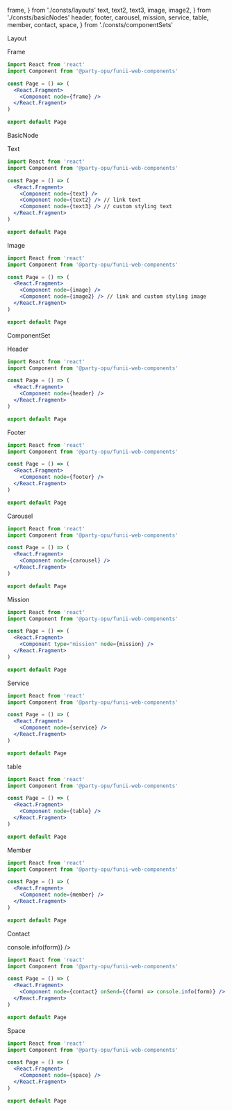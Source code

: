   frame,
} from './consts/layouts'
  text,
  text2,
  text3,
  image,
  image2,
} from './consts/basicNodes'
  header,
  footer,
  carousel,
  mission,
  service,
  table,
  member,
  contact,
  space,
} from './consts/componentSets'

<Heading>Layout</Heading>

<Spacer size="xxl" />

<SubHeading>Frame</SubHeading>

<Spacer size="l" />

<ComponentArea>
  <Component node={frame} />
</ComponentArea>

<Spacer size="l" />

```jsx
import React from 'react'
import Component from '@party-opu/funii-web-components'

const Page = () => (
  <React.Fragment>
    <Component node={frame} />
  </React.Fragment>
)

export default Page
```

<Spacer size="xxl" />
<Spacer size="xxl" />

<Heading>BasicNode</Heading>

<Spacer size="xxl" />

<SubHeading>Text</SubHeading>

<Spacer size="l" />

<ComponentArea>
  <Component node={text} />
  <Component node={text2} />
  <Component node={text3} />
</ComponentArea>

<Spacer size="l" />

```jsx
import React from 'react'
import Component from '@party-opu/funii-web-components'

const Page = () => (
  <React.Fragment>
    <Component node={text} />
    <Component node={text2} /> // link text
    <Component node={text3} /> // custom styling text
  </React.Fragment>
)

export default Page
```

<Spacer size="xxl" />

<SubHeading>Image</SubHeading>

<Spacer size="l" />

<ComponentArea>
  <Component node={image} />
  <Spacer size="s" />
  <Component node={image2} />
</ComponentArea>

<Spacer size="l" />

```jsx
import React from 'react'
import Component from '@party-opu/funii-web-components'

const Page = () => (
  <React.Fragment>
    <Component node={image} />
    <Component node={image2} /> // link and custom styling image
  </React.Fragment>
)

export default Page
```

<Spacer size="xxl" />
<Spacer size="xxl" />

<Heading>ComponentSet</Heading>

<Spacer size="xxl" />

<SubHeading>Header</SubHeading>

<Spacer size="l" />

<ComponentArea>
  <Component node={header} />
</ComponentArea>

<Spacer size="l" />

```jsx
import React from 'react'
import Component from '@party-opu/funii-web-components'

const Page = () => (
  <React.Fragment>
    <Component node={header} />
  </React.Fragment>
)

export default Page
```

<Spacer size="xxl" />

<SubHeading>Footer</SubHeading>

<Spacer size="l" />

<ComponentArea>
  <Component node={footer} />
</ComponentArea>

<Spacer size="l" />

```jsx
import React from 'react'
import Component from '@party-opu/funii-web-components'

const Page = () => (
  <React.Fragment>
    <Component node={footer} />
  </React.Fragment>
)

export default Page
```

<Spacer size="xxl" />

<SubHeading>Carousel</SubHeading>

<Spacer size="l" />

<ComponentArea>
  <Component node={carousel} />
</ComponentArea>

<Spacer size="l" />

```jsx
import React from 'react'
import Component from '@party-opu/funii-web-components'

const Page = () => (
  <React.Fragment>
    <Component node={carousel} />
  </React.Fragment>
)

export default Page
```

<Spacer size="xxl" />

<SubHeading>Mission</SubHeading>

<Spacer size="l" />

<ComponentArea>
  <Component node={mission} />
</ComponentArea>

<Spacer size="l" />

```jsx
import React from 'react'
import Component from '@party-opu/funii-web-components'

const Page = () => (
  <React.Fragment>
    <Component type="mission" node={mission} />
  </React.Fragment>
)

export default Page
```

<Spacer size="xxl" />

<SubHeading>Service</SubHeading>

<Spacer size="l" />

<ComponentArea>
  <Component node={service} />
</ComponentArea>

<Spacer size="l" />

```jsx
import React from 'react'
import Component from '@party-opu/funii-web-components'

const Page = () => (
  <React.Fragment>
    <Component node={service} />
  </React.Fragment>
)

export default Page
```

<Spacer size="xxl" />

<SubHeading>table</SubHeading>

<Spacer size="l" />

<ComponentArea>
  <Component node={table} />
</ComponentArea>

<Spacer size="l" />

```jsx
import React from 'react'
import Component from '@party-opu/funii-web-components'

const Page = () => (
  <React.Fragment>
    <Component node={table} />
  </React.Fragment>
)

export default Page
```

<Spacer size="xxl" />

<SubHeading>Member</SubHeading>

<Spacer size="l" />

<ComponentArea>
  <Component node={member} />
</ComponentArea>

<Spacer size="l" />

```jsx
import React from 'react'
import Component from '@party-opu/funii-web-components'

const Page = () => (
  <React.Fragment>
    <Component node={member} />
  </React.Fragment>
)

export default Page
```

<Spacer size="xxl" />

<SubHeading>Contact</SubHeading>

<Spacer size="l" />

<ComponentArea>
  <Component node={contact} onSend={(form) => console.info(form)} />
</ComponentArea>

<Spacer size="l" />

```jsx
import React from 'react'
import Component from '@party-opu/funii-web-components'

const Page = () => (
  <React.Fragment>
    <Component node={contact} onSend={(form) => console.info(form)} />
  </React.Fragment>
)

export default Page
```

<Spacer size="xxl" />

<SubHeading>Space</SubHeading>

<Spacer size="l" />

<ComponentArea>
  <Component node={space} />
</ComponentArea>

<Spacer size="l" />

```jsx
import React from 'react'
import Component from '@party-opu/funii-web-components'

const Page = () => (
  <React.Fragment>
    <Component node={space} />
  </React.Fragment>
)

export default Page
```

